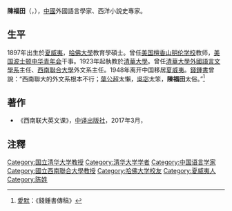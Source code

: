 '''陳福田'''（{{lang-en|'''Fook-Tan Chen'''}}，{{bd|1897年||1956年||C陳福田}}），[[中國|中國]]外國語言學家、西洋小說史專家。

==生平==
1897年出生於[[夏威夷|夏威夷]]，[[哈佛大學|哈佛大學]]教育學碩士。曾任[[美国|美国]][[檀香山|檀香山]][[明伦学校|明伦学校]]教师，[[美国|美国]][[波士顿|波士顿]][[中华青年会|中华青年会]]干事。1923年起執教於[[清華大學|清華大學]]。曾任[[清華大學外國語言文學系|清華大學外國語言文學系]]主任、[[西南聯合大學|西南聯合大學]]外文系主任。1948年离开中国移居[[夏威夷|夏威夷]]。[[錢鍾書|錢鍾書]]曾說：“西南聯大的外文系根本不行；[[葉公超|葉公超]]太懶，[[吳宓|吳宓]]太笨，'''陳福田'''太俗。”<ref>[[愛默|愛默]]：《錢鍾書傳稿》</ref>

==著作==
*《西南联大英文课》，[[中译出版社|中译出版社]]，2017年3月，{{ISBN|9787500150077}}

==注釋==
<references/>

{{DEFAULTSORT:C}}
[[Category:国立清华大学教授|Category:国立清华大学教授]]
[[Category:清华大学学者|Category:清华大学学者]]
[[Category:中国语言学家|Category:中国语言学家]]
[[Category:國立西南聯合大學教授|Category:國立西南聯合大學教授]]
[[Category:哈佛大学校友|Category:哈佛大学校友]]
[[Category:夏威夷人|Category:夏威夷人]]
[[Category:陈姓|Category:陈姓]]

{{中国学者小作品}}